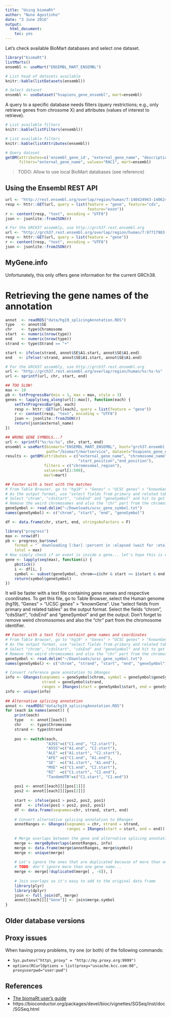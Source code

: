 ```yaml
---
title: "Using biomaRt"
author: "Nuno Agostinho"
date: "3 June 2016"
output: 
  html_document: 
    toc: yes
---
```


Let's check available BioMart databases and select one dataset.

```r
library("biomaRt")
listMarts()
ensembl <- useMart("ENSEMBL_MART_ENSEMBL")

# List head of datasets available
knitr::kable(listDatasets(ensembl))

# Select dataset
ensembl <- useDataset("hsapiens_gene_ensembl", mart=ensembl)
```

A query to a specific database needs filters (query restrictions; e.g., only
retrieve genes from chrosome X) and attributes (values of interest to retrieve).

```r
# List available filters
knitr::kable(listFilters(ensembl))

# List available filters
knitr::kable(listAttributes(ensembl))

# Query dataset
getBM(attributes=c('ensembl_gene_id', "external_gene_name", "description", "start_position", "end_position"),
      filters="external_gene_name", values="RAC1", mart=ensembl)
```

> TODO: Allow to use local BioMart databases (see reference)

## Using the Ensembl REST API
```r
url <- "http://rest.ensembl.org/overlap/region/human/7:140424943-140624564"
resp <- httr::GET(url, query = list(feature = "gene", feature="cds", 
                                    feature="exon"))
r <- content(resp, "text", encoding = "UTF8")
json <- jsonlite::fromJSON(r)

# For the GRCH37 assembly, use http://grch37.rest.ensembl.org
url <- "http://grch37.rest.ensembl.org/overlap/region/human/7:97717983-97718159"
resp <- httr::GET(url, query = list(feature = "gene"))
r <- content(resp, "text", encoding = "UTF8")
json <- jsonlite::fromJSON(r)
```

## MyGene.info
Unfortunately, this only offers gene information for the current GRCh38.

# Retrieving the gene names of the annotation
```r
annot  <- readRDS("data/hg19_splicingAnnotation.RDS")
type   <- annot$SE
chr    <- type$Chromosome
start  <- numeric(nrow(type))
end    <- numeric(nrow(type))
strand <- type$Strand == "+"

start <- ifelse(strand, annot$SE$A1.start, annot$SE$A1.end)
end   <- ifelse(!strand, annot$SE$A1.start, annot$SE$A1.end)

# For the GRCH37 assembly, use http://grch37.rest.ensembl.org
url <- "http://grch37.rest.ensembl.org/overlap/region/human/%s:%s-%s"
url <- sprintf(url, chr, start, end)

## TOO SLOW!
max <- 10
pb <- txtProgressBar(min = 1, max = max, style = 3)
genes <- lapply(seq_along(url[1:max]), function(each) {
    setTxtProgressBar(pb, each)
    resp <- httr::GET(url[each], query = list(feature = "gene"))
    r <- content(resp, "text", encoding = "UTF8")
    json <- jsonlite::fromJSON(r)
    return(json$external_name)
})

## WRONG GENE SYMBOLS...?
url <- sprintf("%s:%s:%s", chr, start, end)
ensembl = useMart(biomart="ENSEMBL_MART_ENSEMBL", host="grch37.ensembl.org", 
                  path="/biomart/martservice", dataset="hsapiens_gene_ensembl")
results <- getBM(attributes = c("external_gene_name", "chromosome_name", 
                                "start_position","end_position"),
                 filters = c("chromosomal_region"),
                 values=url[1:500],
                 mart=mart)

## Faster with a text with the matches
# From Table Browser, go to "hg19" > "Genes" > "UCSC genes" > "knownGene"
# As the output format, use "select fields from primary and related tables"
# Select "chrom", "cdsStart", "cdsEnd" and "geneSymbol" and hit to get output
# Remove the weird chromosomes and also the "chr" part from the chromosome name
geneSymbol <- read.delim("~/Downloads/ucsc_gene_symbol.txt")
names(geneSymbol) <- c("chrom", "start", "end", "geneSymbol")

df <- data.frame(chr, start, end, stringsAsFactors = F)

library("progress")
max <- nrow(df)
pb <- progress_bar$new(
    format = "  downloading [:bar] :percent in :elapsed (wait for :eta)",
    total = max)
# Now simply check if an event is inside a gene... let's hope this is easy!
gene <- lapply(seq(max), function(i) {
    pb$tick()
    i <- df[i, ]
    symbol <- subset(geneSymbol, chrom==i$chr & start <= i$start & end >= i$end)
    return(symbol$geneSymbol)
})
```

It will be faster with a text file containing gene names and respective
coordinates. To get this file, go to Table Browser, select the Human genome
(hg19), "Genes" > "UCSC genes" > "knownGene". Use "select fields from primary 
and related tables" as the output format. Select the fields "chrom", "cdsStart",
"cdsEnd" and "geneSymbol" and get the output. Don't forget to remove weird
chromosomes and also the "chr" part from the chromosome identifier.

```r
## Faster with a text file containt gene names and coordinates
# From Table Browser, go to "hg19" > "Genes" > "UCSC genes" > "knownGene"
# As the output format, use "select fields from primary and related tables"
# Select "chrom", "cdsStart", "cdsEnd" and "geneSymbol" and hit to get output
# Remove the weird chromosomes and also the "chr" part from the chromosome name
geneSymbol <- read.delim("~/Downloads/ucsc_gene_symbol.txt")
names(geneSymbol) <- c("chrom", "strand", "start", "end", "geneSymbol")

# Convert reference gene annotation to GRanges
info <- GRanges(seqnames = geneSymbol$chrom, symbol = geneSymbol$geneSymbol,
                strand = geneSymbol$strand,
                ranges = IRanges(start = geneSymbol$start, end = geneSymbol$end))
info <- unique(info)
    
## Alternative splicing annotation
annot <- readRDS("data/hg19_splicingAnnotation.RDS")
for (each in names(annot)) {
    print(each)
    type   <- annot[[each]]
    chr    <- type$Chromosome
    strand <- type$Strand
    
    pos <- switch(each,
                  "A3SS"=c("C1.end", "C2.start"),
                  "A5SS"=c("A1.end", "C2.start"),
                  "ALE" =c("A1.start", "C2.start"),
                  "AFE" =c("C1.end", "A1.end"),
                  "SE"  =c("A1.start", "A1.end"),
                  "MXE" =c("C1.end", "C2.start"),
                  "RI"  =c("C1.start", "C2.end"),
                  "TandemUTR"=c("C1.start", "C1.end"))
    
    pos1 <- annot[[each]][[pos[1]]]
    pos2 <- annot[[each]][[pos[2]]]
    
    start <- ifelse(pos1 > pos2, pos2, pos1)
    end   <- ifelse(pos1 < pos2, pos2, pos1)
    df <- data.frame(seqnames=chr, strand, start, end)
    
    # Convert alternative splicing annotation to GRanges
    annotRanges <- GRanges(seqnames = chr, strand = strand,
                           ranges = IRanges(start = start, end = end))
    
    # Merge overlaps between the gene and alternative splicing annotation
    merge <- mergeByOverlaps(annotRanges, info)
    merge <- data.frame(merge$annotRanges, merge$symbol)
    merge <- unique(merge)
    
    # Let's ignore the ones that are duplicated because of more than one gene name
    # TODO: don't ignore more than one gene name...
    merge <- merge[!duplicated(merge[ , -6]), ]
    
    # Join overlaps so it's easy to add to the original data frame
    library(plyr)
    library(dplyr)
    join <- full_join(df, merge)
    annot[[each]][["Gene"]] <- join$merge.symbol
}
```

## Older database versions

## Proxy issues
When having proxy problems, try one (or both) of the following commands:

* `Sys.putenv("http\_proxy" = "http://my.proxy.org:9999")`
* `options(RCurlOptions = list(proxy="uscache.kcc.com:80", proxyuserpwd="user:pwd")`

## References
- [The biomaRt user's guide](https://bioconductor.org/packages/release/bioc/vignettes/biomaRt/inst/doc/biomaRt.pdf)
- https://bioconductor.org/packages/devel/bioc/vignettes/SGSeq/inst/doc/SGSeq.html